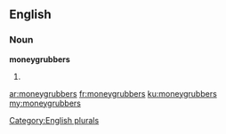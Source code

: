 ==English==

===Noun===
'''moneygrubbers'''

# {{plural of|moneygrubber}}

[[Category:English plurals]]

[[ar:moneygrubbers]]
[[fr:moneygrubbers]]
[[ku:moneygrubbers]]
[[my:moneygrubbers]]
